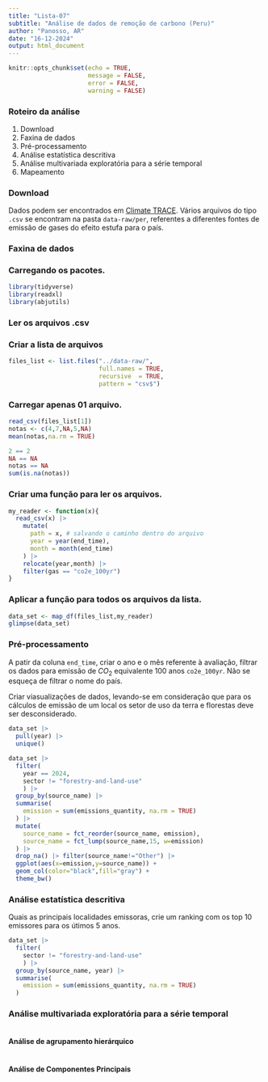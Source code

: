 ```yaml
---
title: "Lista-07"
subtitle: "Análise de dados de remoção de carbono (Peru)"
author: "Panosso, AR"
date: "16-12-2024"
output: html_document
---
```


```r
knitr::opts_chunk$set(echo = TRUE,
                      message = FALSE,
                      error = FALSE,
                      warning = FALSE)
```

### Roteiro da análise

  1. Download
  1. Faxina de dados
  1. Pré-processamento
  1. Análise estatística descritiva
  1. Análise multivariada exploratória para a série temporal
  1. Mapeamento

### Download

Dados podem ser encontrados em [Climate TRACE](www.climatetrace.org). Vários arquivos do tipo `.csv` se encontram na pasta `data-raw/per`, referentes a diferentes fontes de emissão de gases do efeito estufa para o país.

### Faxina de dados

### Carregando os pacotes.
```r
library(tidyverse)
library(readxl)
library(abjutils)
```

### Ler os arquivos .csv

### Criar a lista de arquivos

```r
files_list <- list.files("../data-raw/",
                         full.names = TRUE,
                         recursive  = TRUE,
                         pattern = "csv$")
```

### Carregar apenas 01 arquivo.

```r
read_csv(files_list[1])
notas <- c(4,7,NA,5,NA)
mean(notas,na.rm = TRUE)

2 == 2
NA == NA
notas == NA
sum(is.na(notas))
```

### Criar uma função para ler os arquivos.

```r
my_reader <- function(x){
  read_csv(x) |> 
    mutate(
      path = x, # salvando o caminho dentro do arquivo
      year = year(end_time),
      month = month(end_time)
    ) |> 
    relocate(year,month) |> 
    filter(gas == "co2e_100yr")
}
```
### Aplicar a função para todos os arquivos da lista.
```r
data_set <- map_df(files_list,my_reader)
glimpse(data_set)
```

### Pré-processamento

A patir da coluna `end_time`, criar o ano e o mês referente à avaliação, filtrar os dados para emissão de $CO_2$ equivalente 100 anos `co2e_100yr`. Não se esqueça de filtrar o nome do país.

Criar viasualizações de dados, levando-se em consideração que para os cálculos de emissão de um local os setor de uso da terra e florestas deve ser desconsiderado.

```r
data_set |> 
  pull(year) |> 
  unique()

data_set |> 
  filter(
    year == 2024,
    sector != "forestry-and-land-use"
    ) |> 
  group_by(source_name) |> 
  summarise(
    emission = sum(emissions_quantity, na.rm = TRUE)
  ) |> 
  mutate(
    source_name = fct_reorder(source_name, emission),
    source_name = fct_lump(source_name,15, w=emission)
  ) |> 
  drop_na() |> filter(source_name!="Other") |> 
  ggplot(aes(x=emission,y=source_name)) +
  geom_col(color="black",fill="gray") +
  theme_bw()
```

### Análise estatística descritiva

Quais as principais localidades emissoras, crie um ranking com os top $10$ emissores para os útimos $5$ anos.

```r
data_set |> 
  filter(
    sector != "forestry-and-land-use"
    ) |> 
  group_by(source_name, year) |> 
  summarise(
    emission = sum(emissions_quantity, na.rm = TRUE)
  )
```

### Análise multivariada exploratória para a série temporal

```r
 
```


#### Análise de agrupamento hierárquico

```r
 

```

#### Análise de Componentes Principais
